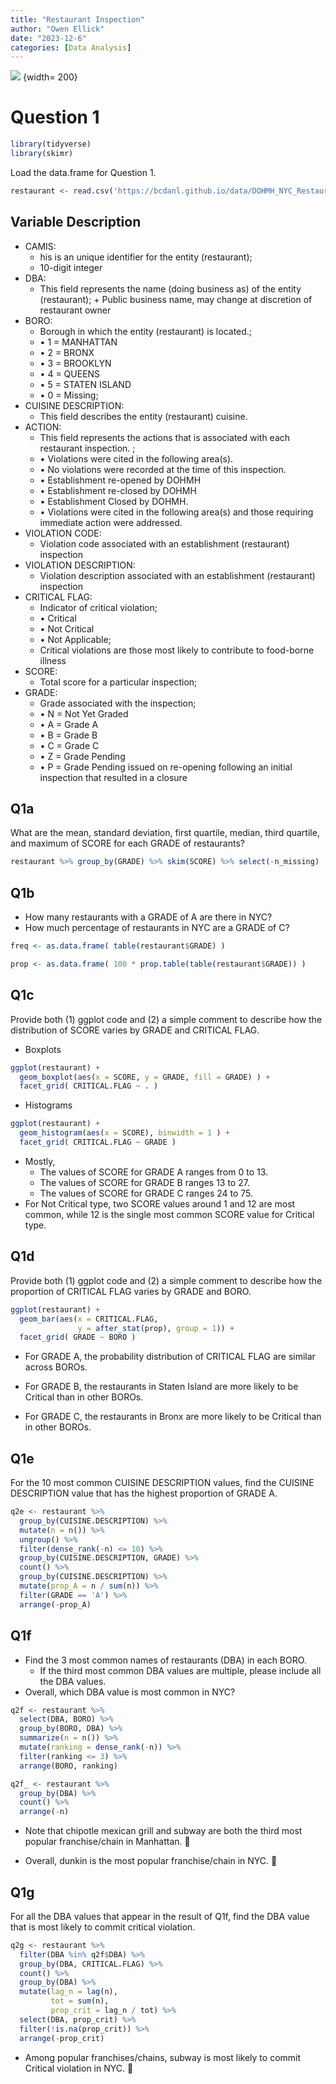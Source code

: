 ```yaml
---
title: "Restaurant Inspection"
author: "Owen Ellick"
date: "2023-12-6"
categories: [Data Analysis]
---
```


![](/Users/owenellick/Documents/OwenEllick.github.io/img/restaurantinspection.png) {width= 200}

# Question 1

```r
library(tidyverse)
library(skimr)
```

Load the data.frame for Question 1.

```r
restaurant <- read.csv('https://bcdanl.github.io/data/DOHMH_NYC_Restaurant_Inspection.csv')
```

## Variable Description

-   CAMIS:
    -   his is an unique identifier for the entity (restaurant);
    -   10-digit integer
-   DBA:
    -   This field represents the name (doing business as) of the entity (restaurant); + Public business name, may change at discretion of restaurant owner
-   BORO:
    -   Borough in which the entity (restaurant) is located.;
    -   • 1 = MANHATTAN
    -   • 2 = BRONX
    -   • 3 = BROOKLYN
    -   • 4 = QUEENS
    -   • 5 = STATEN ISLAND
    -   • 0 = Missing;
-   CUISINE DESCRIPTION:
    -   This field describes the entity (restaurant) cuisine.
-   ACTION:
    -   This field represents the actions that is associated with each restaurant inspection. ;
    -   • Violations were cited in the following area(s).
    -   • No violations were recorded at the time of this inspection.
    -   • Establishment re-opened by DOHMH
    -   • Establishment re-closed by DOHMH
    -   • Establishment Closed by DOHMH.
    -   • Violations were cited in the following area(s) and those requiring immediate action were addressed.
-   VIOLATION CODE:
    -   Violation code associated with an establishment (restaurant) inspection
-   VIOLATION DESCRIPTION:
    -   Violation description associated with an establishment (restaurant) inspection
-   CRITICAL FLAG:
    -   Indicator of critical violation;
    -   • Critical
    -   • Not Critical
    -   • Not Applicable;
    -   Critical violations are those most likely to contribute to food-borne illness
-   SCORE:
    -   Total score for a particular inspection;
-   GRADE:
    -   Grade associated with the inspection;
    -   • N = Not Yet Graded
    -   • A = Grade A
    -   • B = Grade B
    -   • C = Grade C
    -   • Z = Grade Pending
    -   • P = Grade Pending issued on re-opening following an initial inspection that resulted in a closure

## Q1a

What are the mean, standard deviation, first quartile, median, third quartile, and maximum of SCORE for each GRADE of restaurants?

```r
restaurant %>% group_by(GRADE) %>% skim(SCORE) %>% select(-n_missing)
```

## Q1b

-   How many restaurants with a GRADE of A are there in NYC?
-   How much percentage of restaurants in NYC are a GRADE of C?

```r
freq <- as.data.frame( table(restaurant$GRADE) )

prop <- as.data.frame( 100 * prop.table(table(restaurant$GRADE)) )
```

## Q1c

Provide both (1) ggplot code and (2) a simple comment to describe how the distribution of SCORE varies by GRADE and CRITICAL FLAG.

-   Boxplots

```r
ggplot(restaurant) +
  geom_boxplot(aes(x = SCORE, y = GRADE, fill = GRADE) ) +
  facet_grid( CRITICAL.FLAG ~ . )
```

-   Histograms

```r
ggplot(restaurant) +
  geom_histogram(aes(x = SCORE), binwidth = 1 ) +
  facet_grid( CRITICAL.FLAG ~ GRADE )
```

-   Mostly,
    -   The values of SCORE for GRADE A ranges from 0 to 13.
    -   The values of SCORE for GRADE B ranges 13 to 27.
    -   The values of SCORE for GRADE C ranges 24 to 75.
-   For Not Critical type, two SCORE values around 1 and 12 are most common, while 12 is the single most common SCORE value for Critical type.

## Q1d

Provide both (1) ggplot code and (2) a simple comment to describe how the proportion of CRITICAL FLAG varies by GRADE and BORO.

```r
ggplot(restaurant) +
  geom_bar(aes(x = CRITICAL.FLAG,
               y = after_stat(prop), group = 1)) +
  facet_grid( GRADE ~ BORO )
```

-   For GRADE A, the probability distribution of CRITICAL FLAG are similar across BOROs.

-   For GRADE B, the restaurants in Staten Island are more likely to be Critical than in other BOROs.

-   For GRADE C, the restaurants in Bronx are more likely to be Critical than in other BOROs.

## Q1e

For the 10 most common CUISINE DESCRIPTION values, find the CUISINE DESCRIPTION value that has the highest proportion of GRADE A.

```r
q2e <- restaurant %>% 
  group_by(CUISINE.DESCRIPTION) %>% 
  mutate(n = n()) %>% 
  ungroup() %>% 
  filter(dense_rank(-n) <= 10) %>% 
  group_by(CUISINE.DESCRIPTION, GRADE) %>% 
  count() %>% 
  group_by(CUISINE.DESCRIPTION) %>% 
  mutate(prop_A = n / sum(n)) %>% 
  filter(GRADE == 'A') %>% 
  arrange(-prop_A)
```

## Q1f

-   Find the 3 most common names of restaurants (DBA) in each BORO.
    -   If the third most common DBA values are multiple, please include all the DBA values.
-   Overall, which DBA value is most common in NYC?

```r
q2f <- restaurant %>% 
  select(DBA, BORO) %>% 
  group_by(BORO, DBA) %>% 
  summarize(n = n()) %>% 
  mutate(ranking = dense_rank(-n)) %>% 
  filter(ranking <= 3) %>% 
  arrange(BORO, ranking)

q2f_ <- restaurant %>% 
  group_by(DBA) %>% 
  count() %>% 
  arrange(-n)
```

-   Note that chipotle mexican grill and subway are both the third most popular franchise/chain in Manhattan. 🌯

-   Overall, dunkin is the most popular franchise/chain in NYC. 🍩

## Q1g

For all the DBA values that appear in the result of Q1f, find the DBA value that is most likely to commit critical violation.

```r
q2g <- restaurant %>% 
  filter(DBA %in% q2f$DBA) %>% 
  group_by(DBA, CRITICAL.FLAG) %>% 
  count() %>% 
  group_by(DBA) %>% 
  mutate(lag_n = lag(n),
         tot = sum(n),
         prop_crit = lag_n / tot) %>% 
  select(DBA, prop_crit) %>% 
  filter(!is.na(prop_crit)) %>% 
  arrange(-prop_crit)

```

-   Among popular franchises/chains, subway is most likely to commit Critical violation in NYC. 🥪
